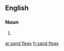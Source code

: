 ==English==

===Noun===
{{head|en|noun plural form|head=[[sand]] [[flea]]s}}

# {{label|en|US}} {{plural of|sand flea|lang=en}}

[[ar:sand fleas]]
[[fr:sand fleas]]